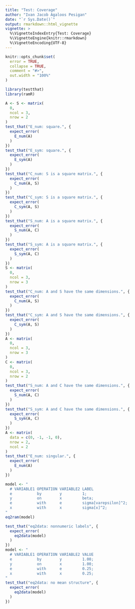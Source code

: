 ```yaml
---
title: "Test: Coverage"
author: "Ivan Jacob Agaloos Pesigan"
date: "`r Sys.Date()`"
output: rmarkdown::html_vignette
vignette: >
  %\VignetteIndexEntry{Test: Coverage}
  %\VignetteEngine{knitr::rmarkdown}
  %\VignetteEncoding{UTF-8}
---
```



```r
knitr::opts_chunk$set(
  error = TRUE,
  collapse = TRUE,
  comment = "#>",
  out.width = "100%"
)
```




```r
library(testthat)
library(ramR)
```



```r
A <- S <- matrix(
  0,
  ncol = 3,
  nrow = 2
)
test_that("E_num: square.", {
  expect_error(
    E_num(A)
  )
})
test_that("E_sym: square.", {
  expect_error(
    E_sym(A)
  )
})
test_that("C_num: S is a square matrix.", {
  expect_error(
    C_num(A, S)
  )
})
test_that("C_sym: S is a square matrix.", {
  expect_error(
    C_sym(A, S)
  )
})
test_that("S_num: A is a square matrix.", {
  expect_error(
    S_num(A, C)
  )
})
test_that("S_sym: A is a square matrix.", {
  expect_error(
    S_sym(A, C)
  )
})
S <- matrix(
  0,
  ncol = 3,
  nrow = 3
)
test_that("C_num: A and S have the same dimensions.", {
  expect_error(
    C_num(A, S)
  )
})
test_that("C_sym: A and S have the same dimensions.", {
  expect_error(
    C_sym(A, S)
  )
})
A <- matrix(
  0,
  ncol = 3,
  nrow = 3
)
C <- matrix(
  0,
  ncol = 3,
  nrow = 2
)
test_that("S_num: A and C have the same dimensions.", {
  expect_error(
    S_num(A, C)
  )
})
test_that("S_sym: A and C have the same dimensions.", {
  expect_error(
    S_sym(A, C)
  )
})
A <- matrix(
  data = c(0, -1, -1, 0),
  nrow = 2,
  ncol = 2
)
test_that("E_num: singular.", {
  expect_error(
    E_num(A)
  )
})
```



```r
model <- "
  # VARIABLE1 OPERATION VARIABLE2 LABEL
  e           by        y         1;
  y           on        x         beta;
  e           with      e         sigma[varepsilon]^2;
  x           with      x         sigma[x]^2;
"
eq2ram(model)
```



```r
test_that("eq2data: nonnumeric labels", {
  expect_error(
    eq2data(model)
  )
})
model <- "
  # VARIABLE1 OPERATION VARIABLE2 VALUE
  e           by        y         1.00;
  y           on        x         1.00;
  e           with      e         0.25;
  x           with      x         0.25;
"
test_that("eq2data: no mean structure", {
  expect_error(
    eq2data(model)
  )
})
```

